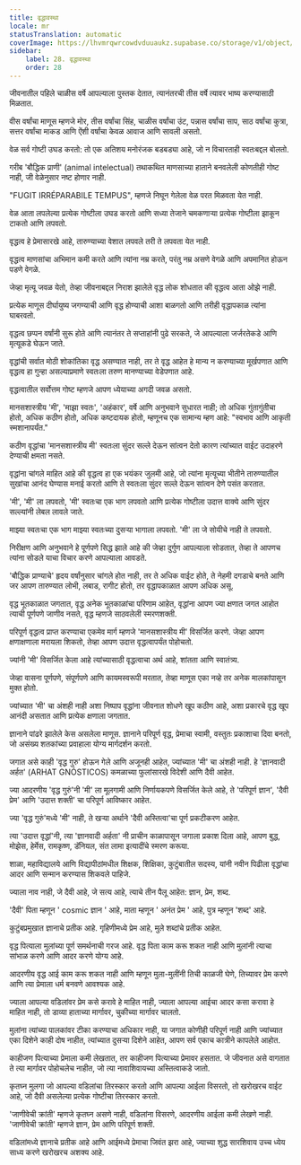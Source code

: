 ```yaml
---
title: वृद्धावस्था
locale: mr
statusTranslation: automatic
coverImage: https://lhvmrqwrcowdvduuaukz.supabase.co/storage/v1/object/public/strapi-uploads/small_cover-educacion-fundamental.webp-2d51a7828a2b1309555be27f7e2a61a0.webp
sidebar:
    label: 28. वृद्धावस्था
    order: 28
---
```

जीवनातील पहिले चाळीस वर्षे आपल्याला पुस्तक देतात, त्यानंतरची तीस वर्षे त्यावर भाष्य करण्यासाठी मिळतात.

वीस वर्षांचा माणूस म्हणजे मोर, तीस वर्षांचा सिंह, चाळीस वर्षांचा उंट, पन्नास वर्षांचा साप, साठ वर्षांचा कुत्रा, सत्तर वर्षांचा माकड आणि ऐंशी वर्षांचा केवळ आवाज आणि सावली असतो.

वेळ सर्व गोष्टी उघड करतो: तो एक अतिशय मनोरंजक बडबड्या आहे, जो न विचारताही स्वतःबद्दल बोलतो.

गरीब 'बौद्धिक प्राणी' (animal intelectual) तथाकथित माणसाच्या हाताने बनवलेली कोणतीही गोष्ट नाही, जी वेळेनुसार नष्ट होणार नाही.

"FUGIT IRRÉPARABILE TEMPUS", म्हणजे निघून गेलेला वेळ परत मिळवता येत नाही.

वेळ आता लपलेल्या प्रत्येक गोष्टीला उघड करतो आणि सध्या तेजाने चमकणाऱ्या प्रत्येक गोष्टीला झाकून टाकतो आणि लपवतो.

वृद्धत्व हे प्रेमासारखे आहे, तारुण्याच्या वेशात लपवले तरी ते लपवता येत नाही.

वृद्धत्व माणसांचा अभिमान कमी करते आणि त्यांना नम्र करते, परंतु नम्र असणे वेगळे आणि अपमानित होऊन पडणे वेगळे.

जेव्हा मृत्यू जवळ येतो, तेव्हा जीवनाबद्दल निराश झालेले वृद्ध लोक शोधतात की वृद्धत्व आता ओझे नाही.

प्रत्येक माणूस दीर्घायुष्य जगण्याची आणि वृद्ध होण्याची आशा बाळगतो आणि तरीही वृद्धापकाळ त्यांना घाबरवतो.

वृद्धत्व छप्पन वर्षांनी सुरू होते आणि त्यानंतर ते सप्ताहांनी पुढे सरकते, जे आपल्याला जर्जरतेकडे आणि मृत्यूकडे घेऊन जाते.

वृद्धांची सर्वात मोठी शोकांतिका वृद्ध असण्यात नाही, तर ते वृद्ध आहेत हे मान्य न करण्याच्या मूर्खपणात आणि वृद्धत्व हा गुन्हा असल्याप्रमाणे स्वतःला तरुण मानण्याच्या वेडेपणात आहे.

वृद्धत्वातील सर्वोत्तम गोष्ट म्हणजे आपण ध्येयाच्या अगदी जवळ असतो.

मानसशास्त्रीय 'मी', 'माझा स्वतः', 'अहंकार', वर्षे आणि अनुभवाने सुधारत नाही; तो अधिक गुंतागुंतीचा होतो, अधिक कठीण होतो, अधिक कष्टदायक होतो, म्हणूनच एक सामान्य म्हण आहे: "स्वभाव आणि आकृती स्मशानापर्यंत."

कठीण वृद्धांचा 'मानसशास्त्रीय मी' स्वतःला सुंदर सल्ले देऊन सांत्वन देतो कारण त्यांच्यात वाईट उदाहरणे देण्याची क्षमता नसते.

वृद्धांना चांगले माहित आहे की वृद्धत्व हा एक भयंकर जुलमी आहे, जो त्यांना मृत्यूच्या भीतीने तारुण्यातील सुखांचा आनंद घेण्यास मनाई करतो आणि ते स्वतःला सुंदर सल्ले देऊन सांत्वन देणे पसंत करतात.

'मी', 'मी' ला लपवतो, 'मी' स्वतःचा एक भाग लपवतो आणि प्रत्येक गोष्टीला उदात्त वाक्ये आणि सुंदर सल्ल्यांनी लेबल लावले जाते.

माझ्या स्वतःचा एक भाग माझ्या स्वतःच्या दुसर्‍या भागाला लपवतो. 'मी' ला जे सोयीचे नाही ते लपवतो.

निरीक्षण आणि अनुभवाने हे पूर्णपणे सिद्ध झाले आहे की जेव्हा दुर्गुण आपल्याला सोडतात, तेव्हा ते आपणच त्यांना सोडले याचा विचार करणे आपल्याला आवडते.

'बौद्धिक प्राण्याचे' हृदय वर्षांनुसार चांगले होत नाही, तर ते अधिक वाईट होते, ते नेहमी दगडाचे बनते आणि जर आपण तारुण्यात लोभी, लबाड, रागीट होतो, तर वृद्धापकाळात आपण अधिक असू.

वृद्ध भूतकाळात जगतात, वृद्ध अनेक भूतकाळांचा परिणाम आहेत, वृद्धांना आपण ज्या क्षणात जगत आहोत त्याची पूर्णपणे जाणीव नसते, वृद्ध म्हणजे साठवलेली स्मरणशक्ती.

परिपूर्ण वृद्धत्व प्राप्त करण्याचा एकमेव मार्ग म्हणजे 'मानसशास्त्रीय मी' विसर्जित करणे. जेव्हा आपण क्षणाक्षणाला मरायला शिकतो, तेव्हा आपण उदात्त वृद्धत्वापर्यंत पोहोचतो.

ज्यांनी 'मी' विसर्जित केला आहे त्यांच्यासाठी वृद्धत्वाचा अर्थ आहे, शांतता आणि स्वातंत्र्य.

जेव्हा वासना पूर्णपणे, संपूर्णपणे आणि कायमस्वरूपी मरतात, तेव्हा माणूस एका नव्हे तर अनेक मालकांपासून मुक्त होतो.

ज्यांच्यात 'मी' चा अंशही नाही अशा निष्पाप वृद्धांना जीवनात शोधणे खूप कठीण आहे, अशा प्रकारचे वृद्ध खूप आनंदी असतात आणि प्रत्येक क्षणाला जगतात.

ज्ञानाने पांढरे झालेले केस असलेला माणूस. ज्ञानाने परिपूर्ण वृद्ध, प्रेमाचा स्वामी, वस्तुतः प्रकाशाचा दिवा बनतो, जो असंख्य शतकांच्या प्रवाहाला योग्य मार्गदर्शन करतो.

जगात असे काही 'वृद्ध गुरु' होऊन गेले आणि अजूनही आहेत, ज्यांच्यात 'मी' चा अंशही नाही. हे 'ज्ञानवादी अर्हत' (ARHAT GNÓSTICOS) कमळाच्या फुलांसारखे विदेशी आणि दैवी आहेत.

ज्या आदरणीय 'वृद्ध गुरुं'नी 'मी' ला मूलगामी आणि निर्णायकपणे विसर्जित केले आहे, ते 'परिपूर्ण ज्ञान', 'दैवी प्रेम' आणि 'उदात्त शक्ती' चा परिपूर्ण आविष्कार आहेत.

ज्या 'वृद्ध गुरुं'मध्ये 'मी' नाही, ते खऱ्या अर्थाने 'दैवी अस्तित्वा'चा पूर्ण प्रकटीकरण आहेत.

त्या 'उदात्त वृद्धां'नी, त्या 'ज्ञानवादी अर्हता' नी प्राचीन काळापासून जगाला प्रकाश दिला आहे, आपण बुद्ध, मोझेस, हेर्मेस, रामकृष्ण, डॅनियल, संत लामा इत्यादींचे स्मरण करूया.

शाळा, महाविद्यालये आणि विद्यापीठांमधील शिक्षक, शिक्षिका, कुटुंबातील सदस्य, यांनी नवीन पिढीला वृद्धांचा आदर आणि सन्मान करण्यास शिकवले पाहिजे.

ज्याला नाव नाही, जे दैवी आहे, जे सत्य आहे, त्याचे तीन पैलू आहेत: ज्ञान, प्रेम, शब्द.

'दैवी' पिता म्हणून ' cosmic ज्ञान ' आहे, माता म्हणून ' अनंत प्रेम ' आहे, पुत्र म्हणून 'शब्द' आहे.

कुटुंबप्रमुखात ज्ञानाचे प्रतीक आहे. गृहिणीमध्ये प्रेम आहे, मुले शब्दांचे प्रतीक आहेत.

वृद्ध पित्याला मुलांच्या पूर्ण समर्थनाची गरज आहे. वृद्ध पिता काम करू शकत नाही आणि मुलांनी त्याचा सांभाळ करणे आणि आदर करणे योग्य आहे.

आदरणीय वृद्ध आई काम करू शकत नाही आणि म्हणून मुला-मुलींनी तिची काळजी घेणे, तिच्यावर प्रेम करणे आणि त्या प्रेमाला धर्म बनवणे आवश्यक आहे.

ज्याला आपल्या वडिलांवर प्रेम कसे करावे हे माहित नाही, ज्याला आपल्या आईचा आदर कसा करावा हे माहित नाही, तो डाव्या हाताच्या मार्गावर, चुकीच्या मार्गावर चालतो.

मुलांना त्यांच्या पालकांवर टीका करण्याचा अधिकार नाही, या जगात कोणीही परिपूर्ण नाही आणि ज्यांच्यात एका दिशेने काही दोष नाहीत, त्यांच्यात दुसर्‍या दिशेने आहेत, आपण सर्व एकाच कात्रीने कापलेले आहोत.

काहीजण पित्याच्या प्रेमाला कमी लेखतात, तर काहीजण पित्याच्या प्रेमावर हसतात. जे जीवनात असे वागतात ते त्या मार्गावर पोहोचलेच नाहीत, जो त्या नावाशिवायच्या अस्तित्वाकडे जातो.

कृतघ्न मुलगा जो आपल्या वडिलांचा तिरस्कार करतो आणि आपल्या आईला विसरतो, तो खरोखरच वाईट आहे, जो दैवी असलेल्या प्रत्येक गोष्टीचा तिरस्कार करतो.

'जाणीवेची क्रांती' म्हणजे कृतघ्न असणे नाही, वडिलांना विसरणे, आदरणीय आईला कमी लेखणे नाही. 'जाणीवेची क्रांती' म्हणजे ज्ञान, प्रेम आणि परिपूर्ण शक्ती.

वडिलांमध्ये ज्ञानाचे प्रतीक आहे आणि आईमध्ये प्रेमाचा जिवंत झरा आहे, ज्याच्या शुद्ध सारशिवाय उच्च ध्येय साध्य करणे खरोखरच अशक्य आहे.

